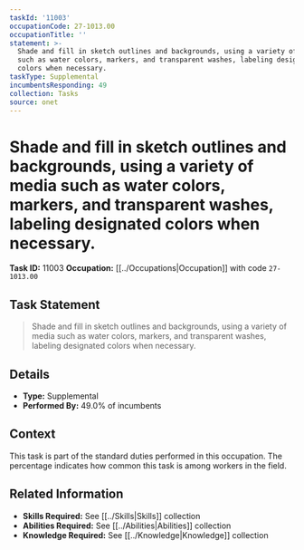 ```yaml
---
taskId: '11003'
occupationCode: 27-1013.00
occupationTitle: ''
statement: >-
  Shade and fill in sketch outlines and backgrounds, using a variety of media
  such as water colors, markers, and transparent washes, labeling designated
  colors when necessary.
taskType: Supplemental
incumbentsResponding: 49
collection: Tasks
source: onet
---
```

# Shade and fill in sketch outlines and backgrounds, using a variety of media such as water colors, markers, and transparent washes, labeling designated colors when necessary.

**Task ID:** 11003
**Occupation:** [[../Occupations|Occupation]] with code `27-1013.00`

## Task Statement

> Shade and fill in sketch outlines and backgrounds, using a variety of media such as water colors, markers, and transparent washes, labeling designated colors when necessary.

## Details

- **Type:** Supplemental
- **Performed By:** 49.0% of incumbents

## Context

This task is part of the standard duties performed in this occupation. The percentage indicates how common this task is among workers in the field.

## Related Information

- **Skills Required:** See [[../Skills|Skills]] collection
- **Abilities Required:** See [[../Abilities|Abilities]] collection
- **Knowledge Required:** See [[../Knowledge|Knowledge]] collection

